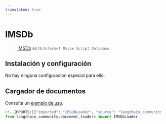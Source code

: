 ```yaml
---
translated: true
---
```


# IMSDb

>[IMSDb](https://imsdb.com/) es la `Internet Movie Script Database`.

## Instalación y configuración

No hay ninguna configuración especial para ello.

## Cargador de documentos

Consulta un [ejemplo de uso](/docs/integrations/document_loaders/imsdb).

```python
<!--IMPORTS:[{"imported": "IMSDbLoader", "source": "langchain_community.document_loaders", "docs": "https://api.python.langchain.com/en/latest/document_loaders/langchain_community.document_loaders.imsdb.IMSDbLoader.html", "title": "IMSDb"}]-->
from langchain_community.document_loaders import IMSDbLoader
```
